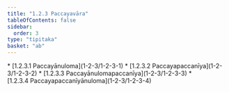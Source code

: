 ```yaml
---
title: "1.2.3 Paccayavāra"
tableOfContents: false
sidebar:
  order: 3
type: "tipitaka"
basket: "ab"
---
```



<DynamicBreadcrumb />



<TableOfContents>
* [1.2.3.1 Paccayānuloma](1-2-3/1-2-3-1)
* [1.2.3.2 Paccayapaccanīya](1-2-3/1-2-3-2)
* [1.2.3.3 Paccayānulomapaccanīya](1-2-3/1-2-3-3)
* [1.2.3.4 Paccayapaccanīyānuloma](1-2-3/1-2-3-4)
</TableOfContents>